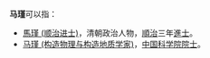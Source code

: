 '''马瑾'''可以指：
* [[馬瑾_(顺治进士)|馬瑾 (顺治进士)]]，清朝政治人物，[[順治|順治]]三年[[進士|進士]]。
* [[马瑾_(构造物理与构造地质学家)|马瑾 (构造物理与构造地质学家)]]，[[中国科学院院士|中国科学院院士]]。

{{Disambiguation|Cat=二字马姓人名消歧义}}